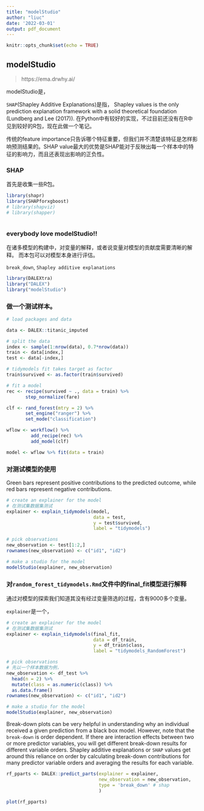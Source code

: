 ```yaml
---
title: "modelStudio"
author: "liuc"
date: '2022-03-01'
output: pdf_document
---
```


```r
knitr::opts_chunk$set(echo = TRUE)
```

## modelStudio

> https://ema.drwhy.ai/

modelStudio是，


`SHAP`(Shapley Additive Explanations)是指，
Shapley values is the only prediction explanation framework with a solid theoretical foundation (Lundberg and Lee (2017)).
在Python中有较好的实现，不过目前还没有在R中见到较好的R包，现在此做一个笔记。

传统的feature importance只告诉哪个特征重要，但我们并不清楚该特征是怎样影响预测结果的。SHAP value最大的优势是SHAP能对于反映出每一个样本中的特征的影响力，而且还表现出影响的正负性。


### SHAP

首先是收集一些R包。

```r
library(shapr)
library(SHAPforxgboost)
# library(shapviz)
# library(shapper)
```

```r

```


### everybody love modelStudio!!

在诸多模型的构建中，对变量的解释，或者说变量对模型的贡献度需要清晰的解释。
而本包可以对模型本身进行评估。

`break_down`, `Shapley additive explanations`

```r

library(DALEXtra)
library("DALEX")
library("modelStudio")

```

### 做一个测试样本。

```r
# load packages and data

data <- DALEX::titanic_imputed

# split the data
index <- sample(1:nrow(data), 0.7*nrow(data))
train <- data[index,]
test <- data[-index,]

# tidymodels fit takes target as factor
train$survived <- as.factor(train$survived)

# fit a model
rec <- recipe(survived ~ ., data = train) %>%
       step_normalize(fare)

clf <- rand_forest(mtry = 2) %>%
       set_engine("ranger") %>%
       set_mode("classification")

wflow <- workflow() %>%
         add_recipe(rec) %>%
         add_model(clf)

model <- wflow %>% fit(data = train)


```


### 对测试模型的使用

Green bars represent positive contributions to the predicted outcome, while red bars represent negative contributions.

```r
# create an explainer for the model
# 在测试集数据集测试
explainer <- explain_tidymodels(model,
                                data = test,
                                y = test$survived,
                                label = "tidymodels")

# pick observations
new_observation <- test[1:2,]
rownames(new_observation) <- c("id1", "id2")

# make a studio for the model
modelStudio(explainer, new_observation)
```



### 对`random_forest_tidymodels.Rmd`文件中的final_fit模型进行解释


通过对模型的探索我们知道其没有经过变量筛选的过程，含有9000多个变量。

`explainer`是一个，

```r
# create an explainer for the model
# 在测试集数据集测试
explainer <- explain_tidymodels(final_fit,
                                data = df_train,
                                y = df_train$class,
                                label = "tidymodels_RandomForest")

# pick observations
# 先以一个样本数据为例，
new_observation <- df_test %>% 
  head(n = 2) %>% 
  mutate(class = as.numeric(class)) %>% 
  as.data.frame()
rownames(new_observation) <- c("id1", "id2")

# make a studio for the model
modelStudio(explainer, new_observation)
```



Break-down plots can be very helpful in understanding why an individual received a given prediction from a black box model. However, note that the `break-down` is order dependent. If there are interaction effects between two or more predictor variables, you will get different break-down results for different variable orders.
Shapley additive explanations or `SHAP` values get around this reliance on order by calculating break-down contributions for many predictor variable orders and averaging the results for each variable.

```r
rf_pparts <- DALEX::predict_parts(explainer = explainer,
                                  new_observation = new_observation,
                                  type = 'break_down' # shap
                                  )
```


```r
plot(rf_pparts)
```




